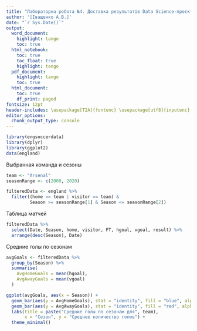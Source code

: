 ```yaml
---
title: "Лабораторна робота №4. Доставка результатів Data Science-проєкту та його розгортання"
author: '[Іващенко А.В.]'
date: "`r Sys.Date()`"
output:
  word_document:
    highlight: tango
    toc: true
  html_notebook:
    toc: true
    toc_float: true
    highlight: tango
  pdf_document:
    highlight: tango
    toc: true
  html_document:
    toc: true
    df_print: paged
fontsize: 12pt
header-includes: \usepackage[T2A]{fontenc} \usepackage[utf8]{inputenc} \usepackage[russian]{babel}
editor_options:
  chunk_output_type: console
---
```


```r
library(engsoccerdata)
library(dplyr)
library(ggplot2)
data(england)
```
Выбранная команда и сезоны
```r
team <- "Arsenal"
seasonRange <- c(2000, 2020)

filteredData <- england %>%
  filter((home == team | visitor == team) &
         Season >= seasonRange[1] & Season <= seasonRange[2])
```
Таблица матчей
```r
filteredData %>%
  select(Date, Season, home, visitor, FT, hgoal, vgoal, result) %>%
  arrange(desc(Season), Date)
```
Средние голы по сезонам
```r
avgGoals <- filteredData %>%
  group_by(Season) %>%
  summarise(
    AvgHomeGoals = mean(hgoal),
    AvgAwayGoals = mean(vgoal)
  )

ggplot(avgGoals, aes(x = Season)) +
  geom_bar(aes(y = AvgHomeGoals), stat = "identity", fill = "blue", alpha = 0.7) +
  geom_bar(aes(y = AvgAwayGoals), stat = "identity", fill = "red", alpha = 0.7) +
  labs(title = paste("Средние голы по сезонам для", team),
       x = "Сезон", y = "Среднее количество голов") +
  theme_minimal()
```